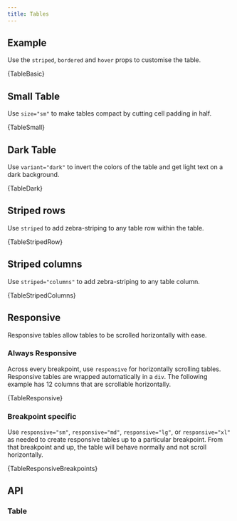 ```yaml
---
title: Tables
---
```



## Example

Use the `striped`, `bordered` and `hover` props to customise the table.

<CodeBlock language="jsx" live>
  {TableBasic}
</CodeBlock>

## Small Table

Use `size="sm"` to make tables compact by cutting cell padding in half.

<CodeBlock language="jsx" live>
  {TableSmall}
</CodeBlock>

## Dark Table

Use `variant="dark"` to invert the colors of the table and get light text
on a dark background.

<CodeBlock language="jsx" live>
  {TableDark}
</CodeBlock>

## Striped rows

Use `striped` to add zebra-striping to any table row within the table.

<CodeBlock language="jsx" live>
  {TableStripedRow}
</CodeBlock>

## Striped columns

Use `striped="columns"` to add zebra-striping to any table column.

<CodeBlock language="jsx" live>
  {TableStripedColumns}
</CodeBlock>

## Responsive

Responsive tables allow tables to be scrolled horizontally with ease.

### Always Responsive

Across every breakpoint, use `responsive` for horizontally scrolling tables.
Responsive tables are wrapped automatically in a `div`. The following example
has 12 columns that are scrollable horizontally.

<CodeBlock language="jsx" live>
  {TableResponsive}
</CodeBlock>

### Breakpoint specific

Use `responsive="sm"`, `responsive="md"`, `responsive="lg"`, or `responsive="xl"`
as needed to create responsive tables up to a particular breakpoint. From that
breakpoint and up, the table will behave normally and not scroll horizontally.

<CodeBlock language="jsx" live>
  {TableResponsiveBreakpoints}
</CodeBlock>

## API

### Table

<PropsTable name="Table" />
